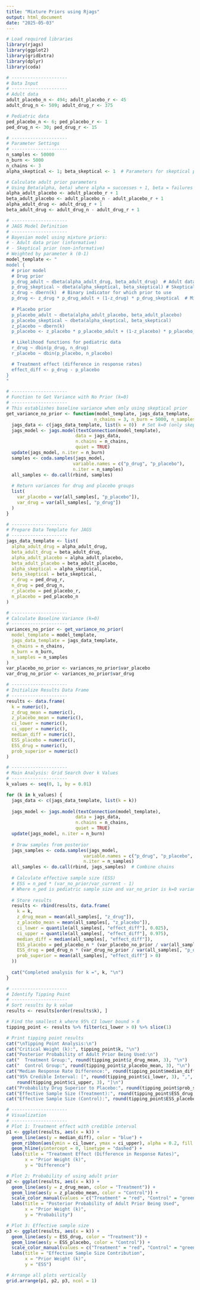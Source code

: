 ```yaml
---
title: "Mixture Priors using Rjags"
output: html_document
date: "2025-05-03"
---
```


```r
# Load required libraries
library(rjags)    
library(ggplot2)  
library(gridExtra) 
library(dplyr)    
library(coda)     

# ---------------------
# Data Input
# ---------------------
# Adult data
adult_placebo_n <- 494; adult_placebo_r <- 45  
adult_drug_n <- 509; adult_drug_r <- 375

# Pediatric data 
ped_placebo_n <- 6; ped_placebo_r <- 1
ped_drug_n <- 30; ped_drug_r <- 15

# ---------------------
# Parameter Settings
# ---------------------
n_samples <- 50000  
n_burn <- 5000      
n_chains <- 3       
alpha_skeptical <- 1; beta_skeptical <- 1  # Parameters for skeptical prior (Beta(1,1))

# Calculate adult prior parameters
# Using Beta(alpha, beta) where alpha = successes + 1, beta = failures + 1
alpha_adult_placebo <- adult_placebo_r + 1
beta_adult_placebo <- adult_placebo_n - adult_placebo_r + 1
alpha_adult_drug <- adult_drug_r + 1
beta_adult_drug <- adult_drug_n - adult_drug_r + 1

# ---------------------
# JAGS Model Definition
# ---------------------
# Bayesian model using mixture priors:
# - Adult data prior (informative)
# - Skeptical prior (non-informative)
# Weighted by parameter k (0-1)
model_template <- "
model {
  # prior model
  # Drug prior 
  p_drug_adult ~ dbeta(alpha_adult_drug, beta_adult_drug)  # Adult data prior
  p_drug_skeptical ~ dbeta(alpha_skeptical, beta_skeptical) # Skeptical prior
  z_drug ~ dbern(k)  # Binary indicator for which prior to use
  p_drug <- z_drug * p_drug_adult + (1-z_drug) * p_drug_skeptical  # Mixture
  
  # Placebo prior
  p_placebo_adult ~ dbeta(alpha_adult_placebo, beta_adult_placebo)
  p_placebo_skeptical ~ dbeta(alpha_skeptical, beta_skeptical)
  z_placebo ~ dbern(k)
  p_placebo <- z_placebo * p_placebo_adult + (1-z_placebo) * p_placebo_skeptical

  # Likelihood functions for pediatric data
  r_drug ~ dbin(p_drug, n_drug)      
  r_placebo ~ dbin(p_placebo, n_placebo)

  # Treatment effect (difference in response rates)
  effect_diff <- p_drug - p_placebo
}
"

# ---------------------
# Function to Get Variance with No Prior (k=0)
# ---------------------
# This establishes baseline variance when only using skeptical prior
get_variance_no_prior <- function(model_template, jags_data_template, 
                                 n_chains = 3, n_burn = 5000, n_samples = 50000) {
  jags_data <- c(jags_data_template, list(k = 0))  # Set k=0 (only skeptical prior)
  jags_model <- jags.model(textConnection(model_template), 
                          data = jags_data, 
                          n.chains = n_chains, 
                          quiet = TRUE)
  update(jags_model, n.iter = n_burn)  
  samples <- coda.samples(jags_model, 
                         variable.names = c("p_drug", "p_placebo"), 
                         n.iter = n_samples)
  all_samples <- do.call(rbind, samples)  
  
  # Return variances for drug and placebo groups
  list(
    var_placebo = var(all_samples[, "p_placebo"]),
    var_drug = var(all_samples[, "p_drug"])
  )
}

# ---------------------
# Prepare Data Template for JAGS
# ---------------------
jags_data_template <- list(
  alpha_adult_drug = alpha_adult_drug,
  beta_adult_drug = beta_adult_drug,
  alpha_adult_placebo = alpha_adult_placebo,
  beta_adult_placebo = beta_adult_placebo,
  alpha_skeptical = alpha_skeptical,
  beta_skeptical = beta_skeptical,
  r_drug = ped_drug_r,     
  n_drug = ped_drug_n,    
  r_placebo = ped_placebo_r, 
  n_placebo = ped_placebo_n  
)

# ---------------------
# Calculate Baseline Variance (k=0)
# ---------------------
variances_no_prior <- get_variance_no_prior(
  model_template = model_template,
  jags_data_template = jags_data_template,
  n_chains = n_chains,
  n_burn = n_burn,
  n_samples = n_samples
)
var_placebo_no_prior <- variances_no_prior$var_placebo
var_drug_no_prior <- variances_no_prior$var_drug

# ---------------------
# Initialize Results Data Frame
# ---------------------
results <- data.frame(
  k = numeric(),            
  z_drug_mean = numeric(),  
  z_placebo_mean = numeric(), 
  ci_lower = numeric(),     
  ci_upper = numeric(),     
  median_diff = numeric(),  
  ESS_placebo = numeric(), 
  ESS_drug = numeric(),     
  prob_superior = numeric() 
)

# ---------------------
# Main Analysis: Grid Search Over k Values
# ---------------------
k_values <- seq(0, 1, by = 0.01)  

for (k in k_values) {
  jags_data <- c(jags_data_template, list(k = k))
  
  jags_model <- jags.model(textConnection(model_template), 
                          data = jags_data, 
                          n.chains = n_chains, 
                          quiet = TRUE)
  update(jags_model, n.iter = n_burn)  
  
  # Draw samples from posterior
  jags_samples <- coda.samples(jags_model, 
                             variable.names = c("p_drug", "p_placebo", "effect_diff", "z_drug", "z_placebo"), 
                             n.iter = n_samples)
  all_samples <- do.call(rbind, jags_samples)  # Combine chains
  
  # Calculate effective sample size (ESS) 
  # ESS = n_ped * (var_no_prior/var_current - 1)
  # Where n_ped is pediatric sample size and var_no_prior is k=0 variance
  
  # Store results
  results <- rbind(results, data.frame(
    k = k,
    z_drug_mean = mean(all_samples[, "z_drug"]),
    z_placebo_mean = mean(all_samples[, "z_placebo"]),
    ci_lower = quantile(all_samples[, "effect_diff"], 0.025),
    ci_upper = quantile(all_samples[, "effect_diff"], 0.975),
    median_diff = median(all_samples[, "effect_diff"]),
    ESS_placebo = ped_placebo_n * (var_placebo_no_prior / var(all_samples[, "p_placebo"]) - 1),
    ESS_drug = ped_drug_n * (var_drug_no_prior / var(all_samples[, "p_drug"]) - 1),
    prob_superior = mean(all_samples[, "effect_diff"] > 0)
  ))
  
  cat("Completed analysis for k =", k, "\n")
}

# ---------------------
# Identify Tipping Point
# ---------------------
# Sort results by k value
results <- results[order(results$k), ]

# Find the smallest k where 95% CI lower bound > 0
tipping_point <- results %>% filter(ci_lower > 0) %>% slice(1)

# Print tipping point results
cat("\nTipping Point Analysis:\n")
cat("Critical Weight (k):", tipping_point$k, "\n")
cat("Posterior Probability of Adult Prior Being Used:\n")
cat("  Treatment Group:", round(tipping_point$z_drug_mean, 3), "\n")
cat("  Control Group:", round(tipping_point$z_placebo_mean, 3), "\n")
cat("Median Response Rate Difference:", round(tipping_point$median_diff, 3), "\n")
cat("95% Credible Interval: [", round(tipping_point$ci_lower, 3), ",", 
    round(tipping_point$ci_upper, 3), "]\n")
cat("Probability Drug Superior to Placebo:", round(tipping_point$prob_superior, 3), "\n")
cat("Effective Sample Size (Treatment):", round(tipping_point$ESS_drug, 1), "\n")
cat("Effective Sample Size (Control):", round(tipping_point$ESS_placebo, 1), "\n")

# ---------------------
# Visualization
# ---------------------
# Plot 1: Treatment effect with credible interval
p1 <- ggplot(results, aes(x = k)) +
  geom_line(aes(y = median_diff), color = "blue") +
  geom_ribbon(aes(ymin = ci_lower, ymax = ci_upper), alpha = 0.2, fill = "blue") +
  geom_hline(yintercept = 0, linetype = "dashed") +
  labs(title = "Treatment Effect (Difference in Response Rates)", 
       x = "Prior Weight (k)", 
       y = "Difference")

# Plot 2: Probability of using adult prior
p2 <- ggplot(results, aes(x = k)) +
  geom_line(aes(y = z_drug_mean, color = "Treatment")) +
  geom_line(aes(y = z_placebo_mean, color = "Control")) +
  scale_color_manual(values = c("Treatment" = "red", "Control" = "green")) +
  labs(title = "Posterior Probability of Adult Prior Being Used", 
       x = "Prior Weight (k)", 
       y = "Probability")

# Plot 3: Effective sample size
p3 <- ggplot(results, aes(x = k)) +
  geom_line(aes(y = ESS_drug, color = "Treatment")) +
  geom_line(aes(y = ESS_placebo, color = "Control")) +
  scale_color_manual(values = c("Treatment" = "red", "Control" = "green")) +
  labs(title = "Effective Sample Size Contribution", 
       x = "Prior Weight (k)", 
       y = "ESS")

# Arrange all plots vertically
grid.arrange(p1, p2, p3, ncol = 1)
```

